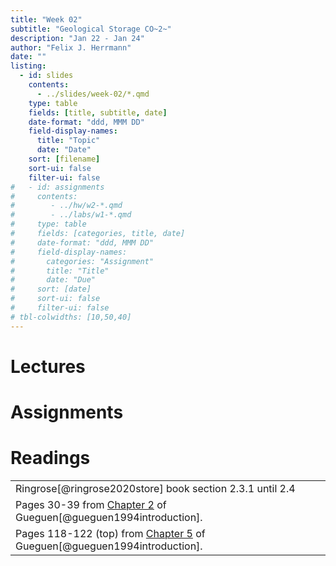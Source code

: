 ```yaml
---
title: "Week 02"
subtitle: "Geological Storage CO~2~"
description: "Jan 22 - Jan 24"
author: "Felix J. Herrmann"
date: ""
listing:
  - id: slides
    contents:
      - ../slides/week-02/*.qmd
    type: table
    fields: [title, subtitle, date]
    date-format: "ddd, MMM DD"
    field-display-names:
      title: "Topic"
      date: "Date"
    sort: [filename]
    sort-ui: false
    filter-ui: false
#   - id: assignments
#     contents:
#        - ../hw/w2-*.qmd
#        - ../labs/w1-*.qmd
#     type: table
#     fields: [categories, title, date]
#     date-format: "ddd, MMM DD"
#     field-display-names:
#       categories: "Assignment"
#       title: "Title"
#       date: "Due"
#     sort: [date]
#     sort-ui: false
#     filter-ui: false
# tbl-colwidths: [10,50,40]
---
```


# Lectures

::: {#slides}
:::

# Assignments

::: {#assignments}
:::


# Readings

|  |
|------------------------------------------------------------------------|
| Ringrose[@ringrose2020store] book section 2.3.1 until 2.4 |
| Pages 30-39 from [Chapter 2](https://www.dropbox.com/scl/fi/fa3n6ae8cyfxul60lmauf/chapter2gueguen.pdf?rlkey=ly4qikd244uvhwxuuubhoupvv&st=p8r5ns9a&dl=0) of Gueguen[@gueguen1994introduction]. |
| Pages 118-122 (top) from [Chapter 5]() of Gueguen[@gueguen1994introduction]. |